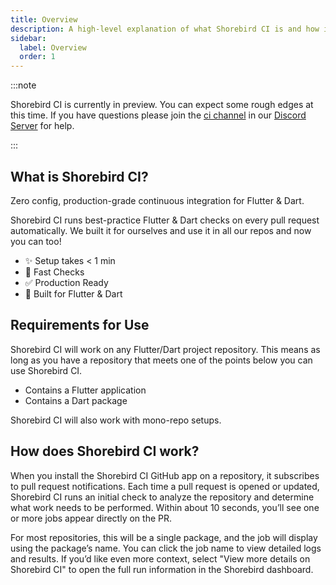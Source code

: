 ```yaml
---
title: Overview
description: A high-level explanation of what Shorebird CI is and how it works.
sidebar:
  label: Overview
  order: 1
---
```


:::note

Shorebird CI is currently in preview. You can expect some rough edges at this
time. If you have questions please join the
[ci channel](https://discord.com/channels/1030243211995791380/1395167987211833456)
in our [Discord Server](https://discord.gg/shorebird) for help.

:::

## What is Shorebird CI?

Zero config, production-grade continuous integration for Flutter & Dart.

Shorebird CI runs best-practice Flutter & Dart checks on every pull request
automatically. We built it for ourselves and use it in all our repos and now you
can too!

- ✨ Setup takes < 1 min
- 🚀 Fast Checks
- ✅ Production Ready
- 💙 Built for Flutter & Dart

## Requirements for Use

Shorebird CI will work on any Flutter/Dart project repository. This means as
long as you have a repository that meets one of the points below you can use
Shorebird CI.

- Contains a Flutter application
- Contains a Dart package

Shorebird CI will also work with mono-repo setups.

## How does Shorebird CI work?

When you install the Shorebird CI GitHub app on a repository, it subscribes to
pull request notifications. Each time a pull request is opened or updated,
Shorebird CI runs an initial check to analyze the repository and determine what
work needs to be performed. Within about 10 seconds, you’ll see one or more jobs
appear directly on the PR.

For most repositories, this will be a single package, and the job will display
using the package’s name. You can click the job name to view detailed logs and
results. If you’d like even more context, select "View more details on Shorebird
CI" to open the full run information in the Shorebird dashboard.
